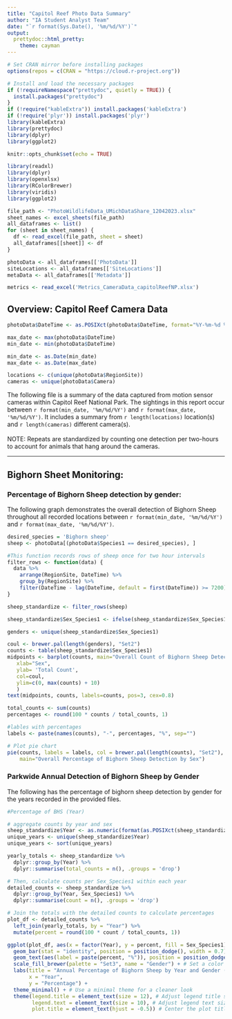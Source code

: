 ```yaml
---
title: "Capitol Reef Photo Data Summary"
author: "IA Student Analyst Team"
date: "`r format(Sys.Date(), '%m/%d/%Y')`"
output: 
  prettydoc::html_pretty:
    theme: cayman
---
```

```r
# Set CRAN mirror before installing packages
options(repos = c(CRAN = "https://cloud.r-project.org"))

# Install and load the necessary packages
if (!requireNamespace("prettydoc", quietly = TRUE)) {
  install.packages("prettydoc")
}
if (!require("kableExtra")) install.packages('kableExtra')
if (!require('plyr')) install.packages('plyr')
library(kableExtra)
library(prettydoc)
library(dplyr)
library(ggplot2)
```

```r
knitr::opts_chunk$set(echo = TRUE)
```


```r
library(readxl)
library(dplyr)
library(openxlsx)
library(RColorBrewer)
library(viridis)
library(ggplot2)
```

```r
file_path <- "PhotoWildlifeData_UMichDataShare_12042023.xlsx"
sheet_names <- excel_sheets(file_path)
all_dataframes <- list()
for (sheet in sheet_names) {
  df <- read_excel(file_path, sheet = sheet)
  all_dataframes[[sheet]] <- df
}

photoData <- all_dataframes[['PhotoData']]
siteLocations <- all_dataframes[['SiteLocations']]
metaData <- all_dataframes[['Metadata']]

metrics <- read_excel('Metrics_CameraData_capitolReefNP.xlsx')

```
## Overview: Capitol Reef Camera Data
```r
photoData$DateTime <- as.POSIXct(photoData$DateTime, format="%Y-%m-%d %H:%M:%S")

max_date <- max(photoData$DateTime)
min_date <- min(photoData$DateTime)

min_date <- as.Date(min_date)
max_date <- as.Date(max_date)

locations <- c(unique(photoData$RegionSite))
cameras <- unique(photoData$Camera)
```

The following file is a summary of the data captured from motion sensor cameras within Capitol Reef National Park. The sightings in this report occur between `r format(min_date, '%m/%d/%Y')` and `r format(max_date, '%m/%d/%Y')`. It includes a summary from `r length(locations)` location(s) and `r length(cameras)` different camera(s).  
<br>
NOTE: Repeats are standardized by counting one detection per two-hours to account for animals that hang around the cameras.

*** 
## Bighorn Sheet Monitoring:

### Percentage of Bighorn Sheep detection by gender:

The following graph demonstrates the overall detection of Bighorn Sheep throughout all recorded locations between `r format(min_date, '%m/%d/%Y')` and `r format(max_date, '%m/%d/%Y')`. 

```r
desired_species = 'Bighorn sheep'
sheep <- photoData[(photoData$Species1 == desired_species), ]

#This function records rows of sheep once for two hour intervals
filter_rows <- function(data) {
  data %>%
    arrange(RegionSite, DateTime) %>% 
    group_by(RegionSite) %>%           
    filter(DateTime - lag(DateTime, default = first(DateTime)) >= 7200)  # Keep rows with a time difference of at least 2 hours
}

sheep_standardize <- filter_rows(sheep)
```

```r

sheep_standardize$Sex_Species1 <- ifelse(sheep_standardize$Sex_Species1 %in% c('Male', 'Female'), sheep_standardize$Sex_Species1, 'Unknown/Other')

genders <- unique(sheep_standardize$Sex_Species1)


```
```r
coul <- brewer.pal(length(genders), "Set2")
counts <- table(sheep_standardize$Sex_Species1)
midpoints <- barplot(counts, main="Overall Count of Bighorn Sheep Detection by Sex",
   xlab="Sex",
   ylab= 'Total Count',
   col=coul,
   ylim=c(0, max(counts) + 10)
   )
text(midpoints, counts, labels=counts, pos=3, cex=0.8)
```
```r
total_counts <- sum(counts)
percentages <- round(100 * counts / total_counts, 1)

#lables with percentages
labels <- paste(names(counts), "-", percentages, "%", sep="")

# Plot pie chart
pie(counts, labels = labels, col = brewer.pal(length(counts), "Set2"),
    main="Overall Percentage of Bighorn Sheep Detection by Sex")


```

### Parkwide Annual Detection of Bighorn Sheep by Gender

The following has the percentage of bighorn sheep detection by gender for the years recorded in the provided files.

```r
#Percentage of BHS (Year)

# aggregate counts by year and sex
sheep_standardize$Year <- as.numeric(format(as.POSIXct(sheep_standardize$DateTime, tz = "UTC"), "%Y"))
unique_years <- unique(sheep_standardize$Year)
unique_years <- sort(unique_years)

yearly_totals <- sheep_standardize %>%
  dplyr::group_by(Year) %>%
  dplyr::summarise(total_counts = n(), .groups = 'drop')

# Then, calculate counts per Sex_Species1 within each year
detailed_counts <- sheep_standardize %>%
  dplyr::group_by(Year, Sex_Species1) %>%
  dplyr::summarise(count = n(), .groups = 'drop')

# Join the totals with the detailed counts to calculate percentages
plot_df <- detailed_counts %>%
  left_join(yearly_totals, by = "Year") %>%
  mutate(percent = round(100 * count / total_counts, 1))

ggplot(plot_df, aes(x = factor(Year), y = percent, fill = Sex_Species1)) +
  geom_bar(stat = "identity", position = position_dodge(), width = 0.7) + # Use dodge to place bars side by side
  geom_text(aes(label = paste(percent, "%")), position = position_dodge(width = 0.6), vjust = -0.25, size=3) +
  scale_fill_brewer(palette = "Set3", name = "Gender") + # Set a color palette and name the legend as "Gender"
  labs(title = "Annual Percentage of Bighorn Sheep by Year and Gender (Parkwide)",
       x = "Year", 
       y = "Percentage") +
  theme_minimal() + # Use a minimal theme for a cleaner look
  theme(legend.title = element_text(size = 12), # Adjust legend title size
        legend.text = element_text(size = 10), # Adjust legend text size
        plot.title = element_text(hjust = -0.5)) # Center the plot title

```


